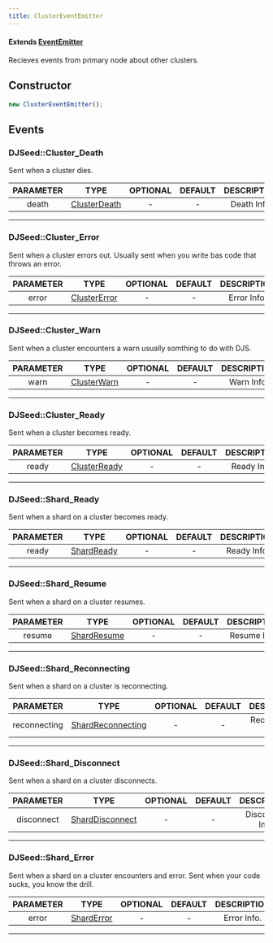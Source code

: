```yaml
---
title: ClusterEventEmitter
---
```


#### Extends [EventEmitter](https://nodejs.org/api/events.html)

Recieves events from primary node about other clusters.

## Constructor

```js
new ClusterEventEmitter();
```
## Events

### DJSeed::Cluster_Death
Sent when a cluster dies.

| PARAMETER | TYPE | OPTIONAL | DEFAULT | DESCRIPTION |
| :-------: | :--: | :------: | :-----: | :---------: |
| death | [ClusterDeath](/docs/typedefs/clusterdeath) | - | - | Death Info. |
___

### DJSeed::Cluster_Error
Sent when a cluster errors out. Usually sent when you write bas code that throws an error.

| PARAMETER | TYPE | OPTIONAL | DEFAULT | DESCRIPTION |
| :-------: | :--: | :------: | :-----: | :---------: |
| error | [ClusterError](/docs/typedefs/clustererror) | - | - | Error Info. |
___

### DJSeed::Cluster_Warn
Sent when a cluster encounters a warn usually somthing to do with DJS.

| PARAMETER | TYPE | OPTIONAL | DEFAULT | DESCRIPTION |
| :-------: | :--: | :------: | :-----: | :---------: |
| warn | [ClusterWarn](/docs/typedefs/clusterwarn) | - | - | Warn Info. |
___

### DJSeed::Cluster_Ready
Sent when a cluster becomes ready.

| PARAMETER | TYPE | OPTIONAL | DEFAULT | DESCRIPTION |
| :-------: | :--: | :------: | :-----: | :---------: |
| ready | [ClusterReady](/docs/typedefs/clusterready) | - | - | Ready Info. |
___

### DJSeed::Shard_Ready
Sent when a shard on a cluster becomes ready.

| PARAMETER | TYPE | OPTIONAL | DEFAULT | DESCRIPTION |
| :-------: | :--: | :------: | :-----: | :---------: |
| ready | [ShardReady](/docs/typedefs/shardready) | - | - | Ready Info. |
___

### DJSeed::Shard_Resume
Sent when a shard on a cluster resumes.

| PARAMETER | TYPE | OPTIONAL | DEFAULT | DESCRIPTION |
| :-------: | :--: | :------: | :-----: | :---------: |
| resume | [ShardResume](/docs/typedefs/shardresume) | - | - | Resume Info. |
___

### DJSeed::Shard_Reconnecting
Sent when a shard on a cluster is reconnecting.

| PARAMETER | TYPE | OPTIONAL | DEFAULT | DESCRIPTION |
| :-------: | :--: | :------: | :-----: | :---------: |
| reconnecting | [ShardReconnecting](/docs/typedefs/shardreconnecting) | - | - | Reconnecting Info. |
___

### DJSeed::Shard_Disconnect
Sent when a shard on a cluster disconnects.

| PARAMETER | TYPE | OPTIONAL | DEFAULT | DESCRIPTION |
| :-------: | :--: | :------: | :-----: | :---------: |
| disconnect | [ShardDisconnect](/docs/typedefs/sharddisconnect) | - | - | Disconnect Info. |
___

### DJSeed::Shard_Error
Sent when a shard on a cluster encounters and error. Sent when your code sucks, you know the drill.

| PARAMETER | TYPE | OPTIONAL | DEFAULT | DESCRIPTION |
| :-------: | :--: | :------: | :-----: | :---------: |
| error | [ShardError](/docs/typedefs/sharderror) | - | - | Error Info. |
___
